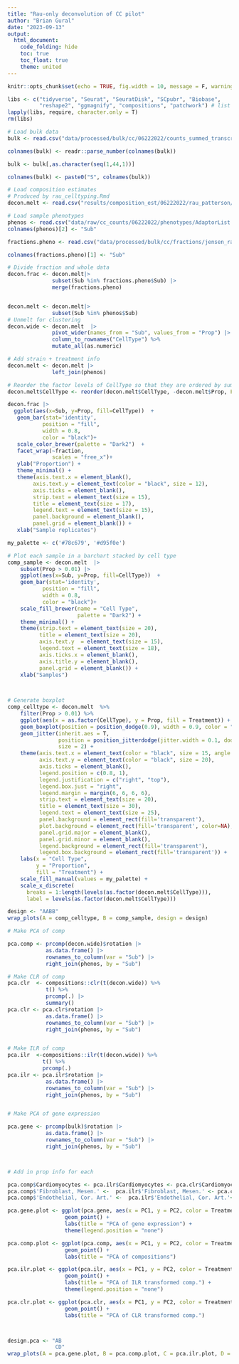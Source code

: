 ```yaml
---
title: "Rau-only deconvolution of CC pilot"
author: "Brian Gural"
date: "2023-09-13"
output:
  html_document:
    code_folding: hide
    toc: true
    toc_float: true
    theme: united
---
```


```r
knitr::opts_chunk$set(echo = TRUE, fig.width = 10, message = F, warning = F, error = T)
```



```r
libs <- c("tidyverse", "Seurat", "SeuratDisk", "SCpubr", "Biobase",  
          "reshape2", "ggmagnify", "compositions", "patchwork") # list libraries here
lapply(libs, require, character.only = T)
rm(libs)
```

```r
# Load bulk data
bulk <- read.csv("data/processed/bulk/cc/06222022/counts_summed_transcripts.csv", row.names = 1)

colnames(bulk) <- readr::parse_number(colnames(bulk))

bulk <- bulk[,as.character(seq(1,44,1))]

colnames(bulk) <- paste0("S", colnames(bulk))

# Load composition estimates 
# Produced by rau_celltyping.Rmd
decon.melt <- read.csv("results/composition_est/06222022/rau_patterson/09132023.csv")

# Load sample phenotypes
phenos <- read.csv("data/raw/cc_counts/06222022/phenotypes/AdaptorList.csv")
colnames(phenos)[2] <- "Sub"

fractions.pheno <- read.csv("data/processed/bulk/cc/fractions/jensen_rau_froese_pheno", row.names = 1)

colnames(fractions.pheno)[1] <- "Sub"
```

```r
# Divide fraction and whole data
decon.frac <- decon.melt|> 
              subset(Sub %in% fractions.pheno$Sub) |> 
              merge(fractions.pheno)


decon.melt <- decon.melt|> 
              subset(Sub %in% phenos$Sub)
# Unmelt for clustering 
decon.wide <- decon.melt  |> 
              pivot_wider(names_from = "Sub", values_from = "Prop") |> 
              column_to_rownames("CellType") %>%
              mutate_all(as.numeric)

# Add strain + treatment info
decon.melt <- decon.melt |> 
              left_join(phenos)

# Reorder the factor levels of CellType so that they are ordered by sum of their values across groups
decon.melt$CellType <- reorder(decon.melt$CellType, -decon.melt$Prop, FUN = sum)

```

```r
decon.frac |>
  ggplot(aes(x=Sub, y=Prop, fill=CellType))  +
   geom_bar(stat='identity',
           position = "fill",
           width = 0.8,
           color = "black")+
   scale_color_brewer(palette = "Dark2")  +
   facet_wrap(~fraction,
              scales = "free_x")+
   ylab("Proportion") +
   theme_minimal() +
   theme(axis.text.x = element_blank(),
        axis.text.y = element_text(color = "black", size = 12),
        axis.ticks = element_blank(),
        strip.text = element_text(size = 15),
        title = element_text(size = 17),
        legend.text = element_text(size = 15),
        panel.background = element_blank(),
        panel.grid = element_blank()) +
   xlab("Sample replicates") 


```

```r

my_palette <- c('#78c679', '#d95f0e')

# Plot each sample in a barchart stacked by cell type
comp_sample <- decon.melt  |>
    subset(Prop > 0.01) |> 
    ggplot(aes(x=Sub, y=Prop, fill=CellType))  +
    geom_bar(stat='identity',
           position = "fill",
           width = 0.8,
           color = "black")+
    scale_fill_brewer(name = "Cell Type",
                      palette = "Dark2") +
    theme_minimal() +
    theme(strip.text = element_text(size = 20),
          title = element_text(size = 20),
          axis.text.y  = element_text(size = 15),
          legend.text = element_text(size = 18),
          axis.ticks.x = element_blank(),
          axis.title.y = element_blank(),
          panel.grid = element_blank()) +
    xlab("Samples")
  


# Generate boxplot
comp_celltype <- decon.melt  %>%
    filter(Prop > 0.01) %>%
    ggplot(aes(x = as.factor(CellType), y = Prop, fill = Treatment)) +
    geom_boxplot(position = position_dodge(0.9), width = 0.9, color = "black") +
    geom_jitter(inherit.aes = T, 
                position = position_jitterdodge(jitter.width = 0.1, dodge.width = 0.9),
                size = 2) +
    theme(axis.text.x = element_text(color = "black", size = 15, angle =30),
          axis.text.y = element_text(color = "black", size = 20),
          axis.ticks = element_blank(),
          legend.position = c(0.8, 1),
          legend.justification = c("right", "top"),
          legend.box.just = "right",
          legend.margin = margin(6, 6, 6, 6),
          strip.text = element_text(size = 20),
          title = element_text(size = 30),
          legend.text = element_text(size = 25),
          panel.background = element_rect(fill='transparent'),
          plot.background = element_rect(fill='transparent', color=NA),
          panel.grid.major = element_blank(),
          panel.grid.minor = element_blank(),
          legend.background = element_rect(fill='transparent'),
          legend.box.background = element_rect(fill='transparent')) +
    labs(x = "Cell Type", 
         y = "Proportion", 
         fill = "Treatment") +
    scale_fill_manual(values = my_palette) +
    scale_x_discrete(
      breaks = 1:length(levels(as.factor(decon.melt$CellType))),
      label = levels(as.factor(decon.melt$CellType)))

design <- "AABB"
wrap_plots(A = comp_celltype, B = comp_sample, design = design)


```

```r

# Make PCA of comp

pca.comp <- prcomp(decon.wide)$rotation |>
            as.data.frame() |> 
            rownames_to_column(var = "Sub") |> 
            right_join(phenos, by = "Sub")

# Make CLR of comp
pca.clr  <- compositions::clr(t(decon.wide)) %>%
            t() %>%
            prcomp(.) |> 
            summary()
pca.clr <- pca.clr$rotation |>
            as.data.frame() |> 
            rownames_to_column(var = "Sub") |> 
            right_join(phenos, by = "Sub")


# Make ILR of comp
pca.ilr  <-compositions::ilr(t(decon.wide)) %>%
           t() %>%
           prcomp(.)
pca.ilr <- pca.ilr$rotation |>
            as.data.frame() |> 
            rownames_to_column(var = "Sub") |> 
            right_join(phenos, by = "Sub")


# Make PCA of gene expression

pca.gene <- prcomp(bulk)$rotation |>
            as.data.frame() |> 
            rownames_to_column(var = "Sub") |> 
            right_join(phenos, by = "Sub")



# Add in prop info for each

pca.comp$Cardiomyocytes <- pca.ilr$Cardiomyocytes <- pca.clr$Cardiomyocytes <- pca.gene$Cardiomyocytes <- t(decon.wide["Cardiomyocytes",])
pca.comp$'Fibroblast, Mesen.' <-  pca.ilr$'Fibroblast, Mesen.' <- pca.clr$'Fibroblast, Mesen.' <- pca.gene$'Fibroblast, Mesen.' <- t(decon.wide["Fibroblast, Mesen.",])
pca.comp$'Endothelial, Cor. Art.' <-  pca.ilr$'Endothelial, Cor. Art.'<- pca.clr$'Endothelial, Cor. Art.' <- pca.gene$'Endothelial, Cor. Art.' <- t(decon.wide["Endothelial, Cor. Art.",])


```

```r




pca.gene.plot <- ggplot(pca.gene, aes(x = PC1, y = PC2, color = Treatment)) +
                  geom_point() +
                  labs(title = "PCA of gene expression") +
                  theme(legend.position = "none")

pca.comp.plot <- ggplot(pca.comp, aes(x = PC1, y = PC2, color = Treatment)) +
                  geom_point() +
                  labs(title = "PCA of compositions") 

pca.ilr.plot <- ggplot(pca.ilr, aes(x = PC1, y = PC2, color = Treatment)) +
                  geom_point() +
                  labs(title = "PCA of ILR transformed comp.") +
                  theme(legend.position = "none")

pca.clr.plot <- ggplot(pca.clr, aes(x = PC1, y = PC2, color = Treatment)) +
                  geom_point() +
                  labs(title = "PCA of CLR transformed comp.")



design.pca <- "AB
               CD"
wrap_plots(A = pca.gene.plot, B = pca.comp.plot, C = pca.ilr.plot, D = pca.clr.plot, design = design.pca)

```
